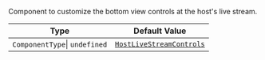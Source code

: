 Component to customize the bottom view controls at the host's live stream.

| Type                          | Default Value                                                                                                                                                                        |
| ----------------------------- | ------------------------------------------------------------------------------------------------------------------------------------------------------------------------------------ |
| `ComponentType`\| `undefined` | [`HostLiveStreamControls`](https://github.com/GetStream/stream-video-js/blob/main/packages/react-native-sdk/src/components/Livestream/LivestreamControls/HostLivestreamControls.tsx) |
